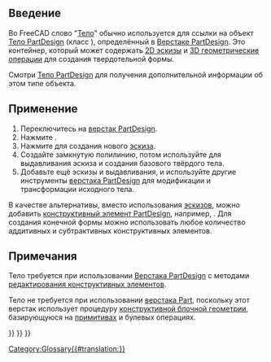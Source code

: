 <languages/>

<span id="Introduction"></span>
== Введение ==

Во FreeCAD слово "[[Body/ru|Тело]]" обычно используется для ссылки на объект [[PartDesign_Body/ru|Тело PartDesign]] (класс {{incode|PartDesign::Body}}), определённый в [[PartDesign Workbench/ru|Верстаке PartDesign]]. Это контейнер, который может содержать [[Sketch/ru|2D эскизы]] и [[PartDesign Feature/ru|3D геометрические операции]] для создания твердотельной формы.

Смотри [[PartDesign_Body/ru|Тело PartDesign]] для получения дополнительной информации об этом типе объекта.

<span id="Usage"></span>
==Применение==

# Переключитесь на [[PartDesign Workbench/ru|верстак PartDesign]].
# Нажмите {{Button|[[File:PartDesign_Body.svg|16px]] [[PartDesign_Body/ru|Создать тело]]}}.
# Нажмите {{Button|[[File:PartDesign_NewSketch.svg|16px]] [[PartDesign_NewSketch/ru|Создать эскиз]]}} для создания нового [[Sketch/ru|эскиза]].
# Создайте замкнутую полилинию, потом используйте {{Button|[[File:PartDesign_Pad.svg|16px]] [[PartDesign_Pad/ru|Выдавливание]]}} для выдавливания эскиза и создания базового твёрдого тела.
# Добавьте ещё эскизы и выдавливания, и используйте другие инструменты [[PartDesign Workbench/ru|верстака PartDesign]] для модификации и трансформации исходного тела.

В качестве альтернативы, вместо использования [[Sketch/ru|эскизов]], можно добавить [[PartDesign Feature|конструктивный элемент PartDesign]], например, {{Button|[[File:PartDesign_AdditiveBox.svg|16px]] [[PartDesign_AdditiveBox|Аддитивный куб]]}}. Для создания конечной формы можно использовать любое количество аддитивных и субтрактивных конструктивных элементов.

<span id="Notes"></span>
== Примечания ==

Тело требуется при использовании [[PartDesign Workbench/ru|Верстака PartDesign]] с методами [[feature editing/ru|редактирования конструктивных элементов]].

Тело не требуется при использовании [[Part Workbench/ru|верстака Part]], поскольку этот верстак использует процедуру [[constructive solid geometry/ru|конструктивной блочной геометрии]], базирующуюся на [[Part_Primitives/ru|примитивах]] и булевых операциях.


{{PartDesign Tools navi{{#translation:}}}}
{{Document objects navi{{#translation:}}}}
{{Userdocnavi{{#translation:}}}}
[[Category:Glossary{{#translation:}}]]